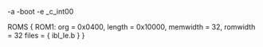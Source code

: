 -a
-boot
-e _c_int00

ROMS
{
	ROM1:  org = 0x0400, length = 0x10000, memwidth = 32, romwidth = 32
	files = { ibl_le.b }
}


